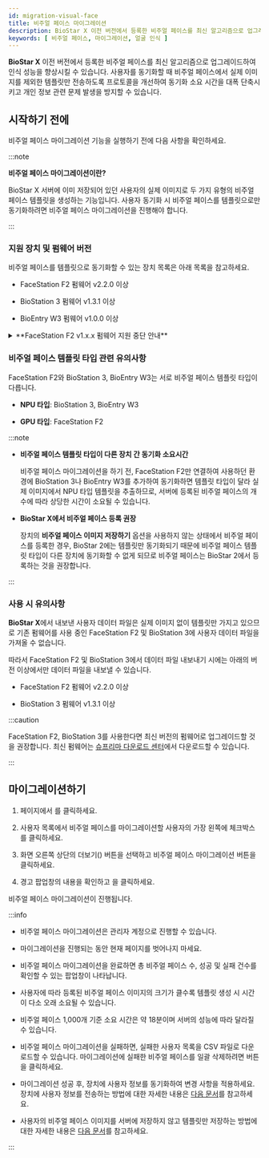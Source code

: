 ```yaml
---
id: migration-visual-face
title: 비주얼 페이스 마이그레이션
description: BioStar X 이전 버전에서 등록한 비주얼 페이스를 최신 알고리즘으로 업그레이드하여 인식 성능을 향상시킬 수 있습니다.
keywords: [ 비주얼 페이스, 마이그레이션, 얼굴 인식 ]
---
```


**BioStar X** 이전 버전에서 등록한 비주얼 페이스를 최신 알고리즘으로 업그레이드하여 인식 성능을 향상시킬 수 있습니다. 사용자를 동기화할 때 비주얼 페이스에서 실제 이미지를 제외한 템플릿만 전송하도록 프로토콜을 개선하여 동기화 소요 시간을 대폭 단축시키고 개인 정보 관련 문제 발생을 방지할 수 있습니다.

## 시작하기 전에

비주얼 페이스 마이그레이션 기능을 실행하기 전에 다음 사항을 확인하세요.

:::note

**비주얼 페이스 마이그레이션이란?**

BioStar X 서버에 이미 저장되어 있던 사용자의 실제 이미지로 두 가지 유형의 비주얼 페이스 템플릿을 생성하는 기능입니다. 사용자 동기화 시 비주얼 페이스를 템플릿으로만 동기화하려면 <Cmd>비주얼 페이스 마이그레이션</Cmd>을 진행해야 합니다.

:::

### 지원 장치 및 펌웨어 버전

비주얼 페이스를 템플릿으로 동기화할 수 있는 장치 목록은 아래 목록을 참고하세요.

* FaceStation F2 펌웨어 v2.2.0 이상

* BioStation 3 펌웨어 v1.3.1 이상

* BioEntry W3 펌웨어 v1.0.0 이상

<details>

<summary>**FaceStation F2 v1.x.x 펌웨어 지원 중단 안내**</summary>

FaceStation F2의 1.x.x 버전 펌웨어를 사용 중이라면, **BioStar X**의 비주얼 페이스 마이그레이션 기능을 사용할 수 없습니다. FaceStation F2를 최신 펌웨어로 업그레이드하세요. 최신 펌웨어는 [슈프리마 다운로드 센터](https://download.supremainc.com/)에서 다운로드할 수 있습니다.

</details>

### 비주얼 페이스 템플릿 타입 관련 유의사항

FaceStation F2와 BioStation 3, BioEntry W3는 서로 비주얼 페이스 템플릿 타입이 다릅니다.

* **NPU 타입**: BioStation 3, BioEntry W3

* **GPU 타입**: FaceStation F2

:::note

* **비주얼 페이스 템플릿 타입이 다른 장치 간 동기화 소요시간**

  <Cmd>비주얼 페이스 마이그레이션</Cmd>을 하기 전, FaceStation F2만 연결하여 사용하던 환경에 BioStation 3나 BioEntry W3를 추가하여 동기화하면 템플릿 타입이 달라 실제 이미지에서 NPU 타입 템플릿을 추출하므로, 서버에 등록된 비주얼 페이스의 개수에 따라 상당한 시간이 소요될 수 있습니다.

* **BioStar X에서 비주얼 페이스 등록 권장**

  장치의 **비주얼 페이스 이미지 저장하기** 옵션을 사용하지 않는 상태에서 비주얼 페이스를 등록한 경우, BioStar 2에는 템플릿만 동기화되기 때문에 비주얼 페이스 템플릿 타입이 다른 장치에 동기화할 수 없게 되므로 비주얼 페이스는 BioStar 2에서 등록하는 것을 권장합니다.

:::

### 사용 시 유의사항

**BioStar X**에서 내보낸 사용자 데이터 파일은 실제 이미지 없이 템플릿만 가지고 있으므로 기존 펌웨어를 사용 중인 FaceStation F2 및 BioStation 3에 사용자 데이터 파일을 가져올 수 없습니다.

따라서 FaceStation F2 및 BioStation 3에서 데이터 파일 내보내기 시에는 아래의 버전 이상에서만 데이터 파일을 내보낼 수 있습니다.

* FaceStation F2 펌웨어 v2.2.0 이상

* BioStation 3 펌웨어 v1.3.1 이상

:::caution

FaceStation F2, BioStation 3를 사용한다면 최신 버전의 펌웨어로 업그레이드할 것을 권장합니다. 최신 펌웨어는 [슈프리마 다운로드 센터](https://download.supremainc.com/)에서 다운로드할 수 있습니다.

:::


## 마이그레이션하기

1. <Cmd sid='common.header.launcher' /> 페이지에서 <Cmd sid='common.header.user' />를 클릭하세요.

1. 사용자 목록에서 비주얼 페이스를 마이그레이션할 사용자의 가장 왼쪽에 체크박스를 클릭하세요.

1. 화면 오른쪽 상단의 더보기(<IcMore/>) 버튼을 선택하고 <Cmd>비주얼 페이스 마이그레이션</Cmd> 버튼을 클릭하세요.

1. 경고 팝업창의 내용을 확인하고 <Cmd sid='common.acknowledge' />을 클릭하세요.

비주얼 페이스 마이그레이션이 진행됩니다.

:::info

* <Cmd>비주얼 페이스 마이그레이션</Cmd>은 관리자 계정으로 진행할 수 있습니다.

* 마이그레이션을 진행되는 동안 현재 페이지를 벗어나지 마세요.

* 비주얼 페이스 마이그레이션을 완료하면 총 비주얼 페이스 수, 성공 및 실패 건수를 확인할 수 있는 팝업창이 나타납니다.

* 사용자에 따라 등록된 비주얼 페이스 이미지의 크기가 클수록 템플릿 생성 시 시간이 다소 오래 소요될 수 있습니다.

* 비주얼 페이스 1,000개 기준 소요 시간은 약 18분이며 서버의 성능에 따라 달라질 수 있습니다.

* 비주얼 페이스 마이그레이션을 실패하면, 실패한 사용자 목록을 CSV 파일로 다운로드할 수 있습니다. 마이그레이션에 실패한 비주얼 페이스를 일괄 삭제하려면 <Cmd sid='common.delete' /> 버튼을 클릭하세요.

* 마이그레이션 성공 후, 장치에 사용자 정보를 동기화하여 변경 사항을 적용하세요. 장치에 사용자 정보를 전송하는 방법에 대한 자세한 내용은 [다음 문서](user-info-with-device)를 참고하세요.

* 사용자의 비주얼 페이스 이미지를 서버에 저장하지 않고 템플릿만 저장하는 방법에 대한 자세한 내용은 [다음 문서](#)를 참고하세요.

:::